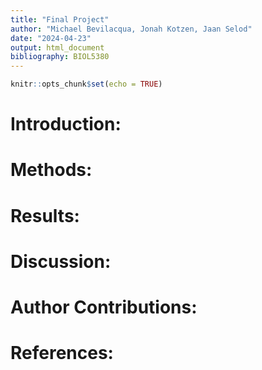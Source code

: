 ```yaml
---
title: "Final Project"
author: "Michael Bevilacqua, Jonah Kotzen, Jaan Selod"
date: "2024-04-23"
output: html_document
bibliography: BIOL5380
---
```


```r
knitr::opts_chunk$set(echo = TRUE)
```

# Introduction:

# Methods:

# Results:

# Discussion:

# Author Contributions:

# References: